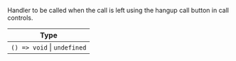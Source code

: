 Handler to be called when the call is left using the hangup call button in call controls.

| Type                        |
| --------------------------- |
| `() => void` \| `undefined` |
